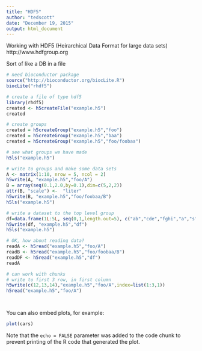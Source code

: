 ```yaml
---
title: "HDF5"
author: "tedscott"
date: "December 19, 2015"
output: html_document
---
```


Working with HDF5 (Heirarchical Data Format for large data sets)
http://www.hdfgroup.org

Sort of like a DB in a file


```r
# need bioconductor package
source("http://bioconductor.org/biocLite.R")
biocLite("rhdf5")

# create a file of type hdf5
library(rhdf5)
created <- h5createFile("example.h5")
created

# create groups
created = h5createGroup("example.h5","foo")
created = h5createGroup("example.h5","baa")
created = h5createGroup("example.h5","foo/foobaa")

# see what groups we have made
h5ls("example.h5")

# write to groups and make some data sets
A <- matrix(1:10, nrow = 5, ncol = 2)
h5write(A, "example.h5","foo/A")
B = array(seq(0.1,2.0,by=0.1),dim=c(5,2,2))
attr(B, "scale") <-  "liter"
h5write(B, "example.h5","foo/foobaa/B")
h5ls("example.h5")

# write a dataset to the top level group
df=data.frame(1L:5L, seq(0,1,length.out=5), c("ab","cde","fghi","a","s"), stringsAsFactors = FALSE)
h5write(df, "example.h5","df")
h5ls("example.h5")

# OK, how about reading data?
readA <- h5read("example.h5","foo/A")
readB <- h5read("example.h5","foo/foobaa/B")
readDF <- h5read("example.h5","df")
readA

# can work with chunks
# write to first 3 row, in first column
h5write(c(12,13,14),"example.h5","foo/A",index=list(1:3,1))
h5read("example.h5","foo/A")




```

You can also embed plots, for example:

```r
plot(cars)
```

Note that the `echo = FALSE` parameter was added to the code chunk to prevent printing of the R code that generated the plot.
